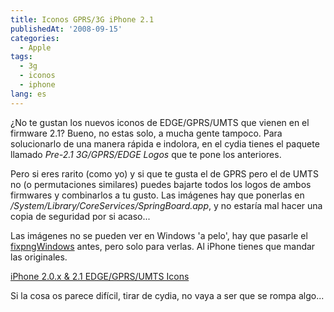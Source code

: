 ```yaml
---
title: Iconos GPRS/3G iPhone 2.1
publishedAt: '2008-09-15'
categories:
  - Apple
tags:
  - 3g
  - iconos
  - iphone
lang: es
---
```


¿No te gustan los nuevos iconos de EDGE/GPRS/UMTS que vienen en el firmware 2.1? Bueno, no estas solo, a mucha gente tampoco. Para solucionarlo de una manera rápida e indolora, en el cydia tienes el paquete llamado _Pre-2.1 3G/GPRS/EDGE Logos_ que te pone los anteriores.

Pero si eres rarito (como yo) y si que te gusta el de GPRS pero el de UMTS no (o permutaciones similares) puedes bajarte todos los logos de ambos firmwares y combinarlos a tu gusto. Las imágenes hay que ponerlas en _/System/Library/CoreServices/SpringBoard.app_, y no estaría mal hacer una copia de seguridad por si acaso...

Las imágenes no se pueden ver en Windows 'a pelo', hay que pasarle el [fixpngWindows](http://rapidshare.com/files/91316358/fixpngWindows.rar.html) antes, pero solo para verlas. Al iPhone tienes que mandar las originales.

[iPhone 2.0.x & 2.1 EDGE/GPRS/UMTS Icons](http://rick.jinlabs.com/stuff/iphone/iPhoneEDGE.GPRS.UMTS.icons.rar)

Si la cosa os parece difícil, tirar de cydia, no vaya a ser que se rompa algo...
